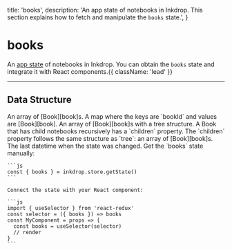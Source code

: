   title: 'books',
  description: 'An app state of notebooks in Inkdrop. This section explains how to fetch and manipulate the `books` state.',
}

# books

An [app state](/guides/flux-architecture) of notebooks in Inkdrop.
You can obtain the `books` state and integrate it with React components.{{ className: 'lead' }}


---

## Data Structure

<Row>
  <Col>
    <Properties>
      <Property name="all" type="Book[]">
        An array of [Book][book]s.
      </Property>
      <Property name="hash" type="{ [bookId]: Book }">
        A map where the keys are `bookId` and values are [Book][book].
      </Property>
      <Property name="tree" type="BookTree">
        An array of [Book][book]s with a tree structure. A Book that has child notebooks recursively has a `children` property. The `children` property follows the same structure as `tree`: an array of [Book][book]s.
      </Property>
      <Property name="lastUpdatedAt" type="number">
        The last datetime when the state was changed.
      </Property>
    </Properties>
  </Col>
  <Col sticky>
    Get the `books` state manually:

    ```js
    const { books } = inkdrop.store.getState()
    ```

    Connect the state with your React component:

    ```js
    import { useSelector } from 'react-redux'
    const selector = ({ books }) => books
    const MyComponent = props => {
      const books = useSelector(selector)
      // render
    }
    ```
  </Col>
</Row>

[book]: /data-access/books
